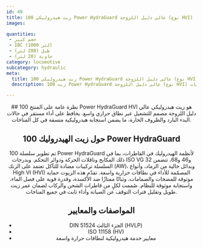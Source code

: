 ```yaml
---
id: 49
title: زيت هيدروليكي 100 Power HydraGuard عالي دليل اللزوجة (نوع HVI)
images:

quantities:
 - حجم كبير
 - IBC (1000 لتر)
 - طبل (208 لتر)
 - حاوية (20 لتر)
category: locomotive
subcategory: hydraulic
meta:
  title: زيت هيدروليكي 100 Power HydraGuard عالي دليل اللزوجة (نوع HVI) | زيت هيدروليكي متميز للقطارات
  description: زيت 100 Power HydraGuard عالي دليل اللزوجة (نوع HVI) هو زيت هيدروليكي عالي الأداء لأنظمة القاطرات، بما في ذلك المكابح وناقلات الحركة ودوائر التحكم. بفضل دليل اللزوجة المرتفع، يوفّر أداءً مستقرًا عبر نطاقات واسعة من درجات الحرارة، وحماية ممتازة ضد التآكل، وثباتًا ضد الأكسدة، وقدرة جيدة على فصل الماء، واستجابة موثوقة للنظام. يلبّي متطلبات DIN 51524 الجزء الثالث وISO 11158 ومعايير الخدمة الحرارية الواسعة لعمر زيت طويل وأداء يعتمد عليه.

---
```


<Header>
  ## نظرة عامة على المنتج
100 Power HydraGuard HVI هو زيت هيدروليكي عالي دليل اللزوجة
مصمم للتشغيل عبر نطاق حراري واسع. يحافظ على أداء مستقر في حالات
البدء البارد والظروف الحارة، ما يضمن استجابة هيدروليكية متسقة في كل المناخات.

  ## حول زيت الهيدروليك 100 Power HydraGuard
  تم تطوير سلسلة 100 Power HydraGuard لأنظمة الهيدروليك في القاطرات، بما في ذلك المكابح وناقلات الحركة ودوائر التحكم. وبدرجات ISO VG 32 و46 و68، تتضمن السلسلة تركيبات مضادة للتآكل تعتمد على الزنك (AW)، وبدائل خالية من الرماد، وأنواع High VI (HVI) المصمّمة للأداء في نطاقات حرارية واسعة. تقدّم هذه الزيوت حماية موثوقة للمضخات والصمامات، وثباتًا ممتازًا ضد الأكسدة، وقدرة قوية على فصل الماء، واستجابة موثوقة للنظام. صُممت لكلٍ من قاطرات الشحن والركاب لضمان عمر زيت طويل وتقليل فترات التوقف عن الصيانة وأداء ثابت في جميع المناخات.

  ## المواصفات والمعايير
  - DIN 51524 الجزء الثالث (HVLP)
  - ISO 11158 (HV)
  - معايير خدمة هيدروليكية لنطاقات حرارة واسعة

</Header>
